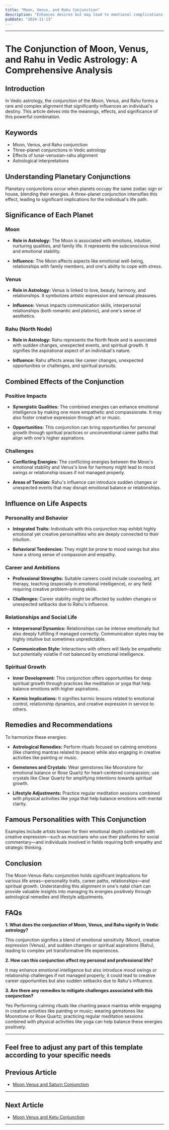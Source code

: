 ```yaml
---
title: "Moon, Venus, and Rahu Conjunction"
description: "Enhances desires but may lead to emotional complications."
pubDate: "2024-11-13"
---
```


---

# The Conjunction of Moon, Venus, and Rahu in Vedic Astrology: A Comprehensive Analysis

## Introduction

In Vedic astrology, the conjunction of the Moon, Venus, and Rahu forms a rare and complex alignment that significantly influences an individual's destiny. This article delves into the meanings, effects, and significance of this powerful combination.

## Keywords

- Moon, Venus, and Rahu conjunction
- Three-planet conjunctions in Vedic astrology
- Effects of lunar-venusian-rahu alignment
- Astrological interpretations

## Understanding Planetary Conjunctions

Planetary conjunctions occur when planets occupy the same zodiac sign or house, blending their energies. A three-planet conjunction intensifies this effect, leading to significant implications for the individual's life path.

## Significance of Each Planet

### Moon

- **Role in Astrology:** The Moon is associated with emotions, intuition, nurturing qualities, and family life. It represents the subconscious mind and emotional stability.
  
- **Influence:** The Moon affects aspects like emotional well-being, relationships with family members, and one's ability to cope with stress.

### Venus

- **Role in Astrology:** Venus is linked to love, beauty, harmony, and relationships. It symbolizes artistic expression and sensual pleasures.
  
- **Influence:** Venus impacts communication skills, interpersonal relationships (both romantic and platonic), and one's sense of aesthetics.

### Rahu (North Node)

- **Role in Astrology:** Rahu represents the North Node and is associated with sudden changes, unexpected events, and spiritual growth. It signifies the aspirational aspect of an individual's nature.
  
- **Influence:** Rahu affects areas like career changes, unexpected opportunities or challenges, and spiritual pursuits.

## Combined Effects of the Conjunction

### Positive Impacts

- **Synergistic Qualities:** The combined energies can enhance emotional intelligence by making one more empathetic and compassionate. It may also foster creative expression through art or music.
  
- **Opportunities:** This conjunction can bring opportunities for personal growth through spiritual practices or unconventional career paths that align with one's higher aspirations.

### Challenges

- **Conflicting Energies:** The conflicting energies between the Moon's emotional stability and Venus's love for harmony might lead to mood swings or relationship issues if not managed properly.
  
- **Areas of Tension:** Rahu's influence can introduce sudden changes or unexpected events that may disrupt emotional balance or relationships.

## Influence on Life Aspects

### Personality and Behavior

- **Integrated Traits:** Individuals with this conjunction may exhibit highly emotional yet creative personalities who are deeply connected to their intuition.
  
- **Behavioral Tendencies:** They might be prone to mood swings but also have a strong sense of compassion and empathy.

### Career and Ambitions

- **Professional Strengths:** Suitable careers could include counseling, art therapy, teaching (especially in emotional intelligence), or any field requiring creative problem-solving skills.
  
- **Challenges:** Career stability might be affected by sudden changes or unexpected setbacks due to Rahu's influence.

### Relationships and Social Life

- **Interpersonal Dynamics:** Relationships can be intense emotionally but also deeply fulfilling if managed correctly. Communication styles may be highly intuitive but sometimes unpredictable.
  
- **Communication Style:** Interactions with others will likely be empathetic but potentially volatile if not balanced by emotional intelligence.

### Spiritual Growth

- **Inner Development:** This conjunction offers opportunities for deep spiritual growth through practices like meditation or yoga that help balance emotions with higher aspirations.
  
- **Karmic Implications:** It signifies karmic lessons related to emotional control, relationship dynamics, and creative expression in service to others.

## Remedies and Recommendations

To harmonize these energies:

- **Astrological Remedies:** Perform rituals focused on calming emotions (like chanting mantras related to peace) while also engaging in creative activities like painting or music.
  
- **Gemstones and Crystals:** Wear gemstones like Moonstone for emotional balance or Rose Quartz for heart-centered compassion; use crystals like Clear Quartz for amplifying intentions towards spiritual growth.
  
- **Lifestyle Adjustments:** Practice regular meditation sessions combined with physical activities like yoga that help balance emotions with mental clarity.

## Famous Personalities with This Conjunction

Examples include artists known for their emotional depth combined with creative expression—such as musicians who use their platforms for social commentary—and individuals involved in fields requiring both empathy and strategic thinking.

## Conclusion

The Moon-Venus-Rahu conjunction holds significant implications for various life areas—personality traits, career paths, relationships—and spiritual growth. Understanding this alignment in one's natal chart can provide valuable insights into managing its energies positively through astrological remedies and lifestyle adjustments.

## FAQs

**1. What does the conjunction of Moon, Venus, and Rahu signify in Vedic astrology?**

This conjunction signifies a blend of emotional sensitivity (Moon), creative expression (Venus), and sudden changes or spiritual aspirations (Rahu), leading to complex yet transformative life experiences.

**2. How can this conjunction affect my personal and professional life?**

It may enhance emotional intelligence but also introduce mood swings or relationship challenges if not managed properly; it could lead to creative career opportunities but also sudden setbacks due to Rahu's influence.

**3. Are there any remedies to mitigate challenges associated with this conjunction?**

Yes Performing calming rituals like chanting peace mantras while engaging in creative activities like painting or music; wearing gemstones like Moonstone or Rose Quartz; practicing regular meditation sessions combined with physical activities like yoga can help balance these energies positively.


---

Feel free to adjust any part of this template according to your specific needs
---

## Previous Article
- [Moon Venus and Saturn Conjunction](11020607_Moon_Venus_and_Saturn_Conjunction.mdx)

---

## Next Article
- [Moon Venus and Ketu Conjunction](11020609_Moon_Venus_and_Ketu_Conjunction.mdx)

---
